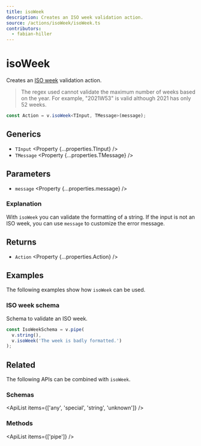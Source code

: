 ```yaml
---
title: isoWeek
description: Creates an ISO week validation action.
source: /actions/isoWeek/isoWeek.ts
contributors:
  - fabian-hiller
---
```



# isoWeek

Creates an [ISO week](https://en.wikipedia.org/wiki/ISO_8601) validation action.

> The regex used cannot validate the maximum number of weeks based on the year. For example, "2021W53" is valid although 2021 has only 52 weeks.

```ts
const Action = v.isoWeek<TInput, TMessage>(message);
```

## Generics

- `TInput` <Property {...properties.TInput} />
- `TMessage` <Property {...properties.TMessage} />

## Parameters

- `message` <Property {...properties.message} />

### Explanation

With `isoWeek` you can validate the formatting of a string. If the input is not an ISO week, you can use `message` to customize the error message.

## Returns

- `Action` <Property {...properties.Action} />

## Examples

The following examples show how `isoWeek` can be used.

### ISO week schema

Schema to validate an ISO week.

```ts
const IsoWeekSchema = v.pipe(
  v.string(),
  v.isoWeek('The week is badly formatted.')
);
```

## Related

The following APIs can be combined with `isoWeek`.

### Schemas

<ApiList items={['any', 'special', 'string', 'unknown']} />

### Methods

<ApiList items={['pipe']} />
